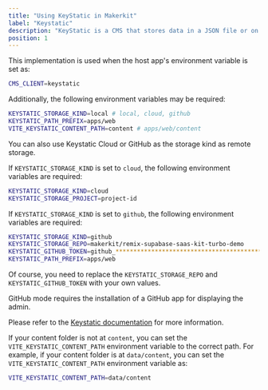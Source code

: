 ```yaml
---
title: "Using KeyStatic in Makerkit"
label: "Keystatic"
description: "KeyStatic is a CMS that stores data in a JSON file or on your Github repository. It's the default CMS implementation in Makerkit."
position: 1
---
```


This implementation is used when the host app's environment variable is set as:

```bash
CMS_CLIENT=keystatic
```

Additionally, the following environment variables may be required:

```bash
KEYSTATIC_STORAGE_KIND=local # local, cloud, github
KEYSTATIC_PATH_PREFIX=apps/web
VITE_KEYSTATIC_CONTENT_PATH=content # apps/web/content
```

You can also use Keystatic Cloud or GitHub as the storage kind as remote storage.

If `KEYSTATIC_STORAGE_KIND` is set to `cloud`, the following environment variables are required:

```bash
KEYSTATIC_STORAGE_KIND=cloud
KEYSTATIC_STORAGE_PROJECT=project-id
```

If `KEYSTATIC_STORAGE_KIND` is set to `github`, the following environment variables are required:

```bash
KEYSTATIC_STORAGE_KIND=github
KEYSTATIC_STORAGE_REPO=makerkit/remix-supabase-saas-kit-turbo-demo
KEYSTATIC_GITHUB_TOKEN=github_*****************************************************
KEYSTATIC_PATH_PREFIX=apps/web
```

Of course, you need to replace the `KEYSTATIC_STORAGE_REPO` and `KEYSTATIC_GITHUB_TOKEN` with your own values.

GitHub mode requires the installation of a GitHub app for displaying the admin.

Please refer to the [Keystatic documentation](https://keystatic.com/docs/github-model) for more information.

If your content folder is not at `content`, you can set the `VITE_KEYSTATIC_CONTENT_PATH` environment variable to the correct path. For example, if your content folder is at `data/content`, you can set the `VITE_KEYSTATIC_CONTENT_PATH` environment variable as:

```bash
VITE_KEYSTATIC_CONTENT_PATH=data/content
```